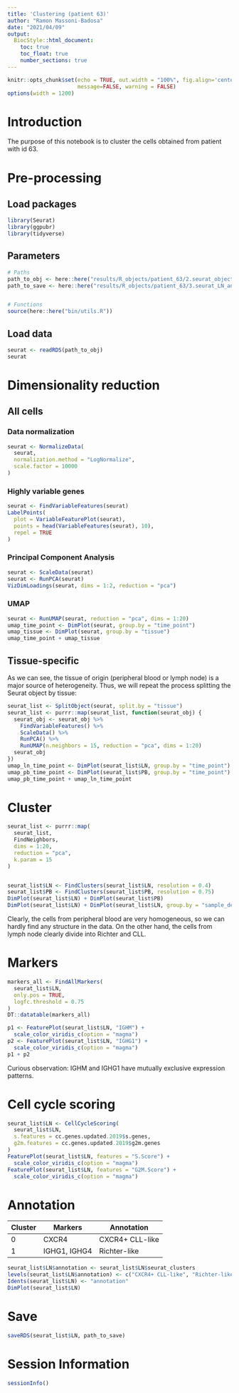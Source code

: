 ```yaml
---
title: 'Clustering (patient 63)'
author: "Ramon Massoni-Badosa"
date: "2021/04/09"
output: 
  BiocStyle::html_document:
    toc: true
    toc_float: true
    number_sections: true
---
```


```r
knitr::opts_chunk$set(echo = TRUE, out.width = "100%", fig.align='center', 
                      message=FALSE, warning = FALSE)
options(width = 1200)
```


# Introduction

The purpose of this notebook is to cluster the cells obtained from patient with id 63.


# Pre-processing

## Load packages

```r
library(Seurat)
library(ggpubr)
library(tidyverse)
```


## Parameters

```r
# Paths
path_to_obj <- here::here("results/R_objects/patient_63/2.seurat_object_filtered.rds")
path_to_save <- here::here("results/R_objects/patient_63/3.seurat_LN_annotated.rds")


# Functions
source(here::here("bin/utils.R"))
```


## Load data

```r
seurat <- readRDS(path_to_obj)
seurat
```


# Dimensionality reduction

## All cells

### Data normalization

```r
seurat <- NormalizeData(
  seurat,
  normalization.method = "LogNormalize",
  scale.factor = 10000
)
```


### Highly variable genes

```r
seurat <- FindVariableFeatures(seurat)
LabelPoints(
  plot = VariableFeaturePlot(seurat),
  points = head(VariableFeatures(seurat), 10),
  repel = TRUE
)
```

### Principal Component Analysis

```r
seurat <- ScaleData(seurat)
seurat <- RunPCA(seurat)
VizDimLoadings(seurat, dims = 1:2, reduction = "pca")
```


### UMAP

```r
seurat <- RunUMAP(seurat, reduction = "pca", dims = 1:20)
umap_time_point <- DimPlot(seurat, group.by = "time_point")
umap_tissue <- DimPlot(seurat, group.by = "tissue")
umap_time_point + umap_tissue
```

## Tissue-specific

As we can see, the tissue of origin (peripheral blood or lymph node) is a major source of heterogeneity. Thus, we will repeat the process splitting the Seurat object by tissue:

```r
seurat_list <- SplitObject(seurat, split.by = "tissue")
seurat_list <- purrr::map(seurat_list, function(seurat_obj) {
  seurat_obj <- seurat_obj %>%
    FindVariableFeatures() %>%
    ScaleData() %>%
    RunPCA() %>%
    RunUMAP(n.neighbors = 15, reduction = "pca", dims = 1:20)
  seurat_obj
})
umap_ln_time_point <- DimPlot(seurat_list$LN, group.by = "time_point")
umap_pb_time_point <- DimPlot(seurat_list$PB, group.by = "time_point")
umap_pb_time_point + umap_ln_time_point
```


# Cluster

```r
seurat_list <- purrr::map(
  seurat_list,
  FindNeighbors,
  dims = 1:20,
  reduction = "pca",
  k.param = 15
)


seurat_list$LN <- FindClusters(seurat_list$LN, resolution = 0.4)
seurat_list$PB <- FindClusters(seurat_list$PB, resolution = 0.75)
DimPlot(seurat_list$LN) + DimPlot(seurat_list$PB)
DimPlot(seurat_list$LN) + DimPlot(seurat_list$LN, group.by = "sample_description_FN")
```

Clearly, the cells from peripheral blood are very homogeneous, so we can hardly find any structure in the data. On the other hand, the cells from lymph node clearly divide into Richter and CLL.


# Markers

```r
markers_all <- FindAllMarkers(
  seurat_list$LN,
  only.pos = TRUE,
  logfc.threshold = 0.75
)
DT::datatable(markers_all)
```
```r
p1 <- FeaturePlot(seurat_list$LN, "IGHM") +
  scale_color_viridis_c(option = "magma")
p2 <- FeaturePlot(seurat_list$LN, "IGHG1") +
  scale_color_viridis_c(option = "magma")
p1 + p2
```


Curious observation: IGHM and IGHG1 have mutually exclusive expression patterns.


# Cell cycle scoring

```r
seurat_list$LN <- CellCycleScoring(
  seurat_list$LN,
  s.features = cc.genes.updated.2019$s.genes,
  g2m.features = cc.genes.updated.2019$g2m.genes
)
FeaturePlot(seurat_list$LN, features = "S.Score") +
  scale_color_viridis_c(option = "magma")
FeaturePlot(seurat_list$LN, features = "G2M.Score") +
  scale_color_viridis_c(option = "magma")
```


# Annotation

| Cluster | Markers                   | Annotation                 |
|---------|---------------------------|----------------------------|
| 0       | CXCR4                     | CXCR4+ CLL-like            |
| 1       | IGHG1, IGHG4              | Richter-like               |


```r
seurat_list$LN$annotation <- seurat_list$LN$seurat_clusters
levels(seurat_list$LN$annotation) <- c("CXCR4+ CLL-like", "Richter-like")
Idents(seurat_list$LN) <- "annotation"
DimPlot(seurat_list$LN)
```


# Save

```r
saveRDS(seurat_list$LN, path_to_save)
```


# Session Information

```r
sessionInfo()
```


